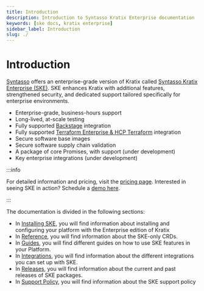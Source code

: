 ```yaml
---
title: Introduction
description: Introduction to Syntasso Kratix Enterprise documentation
keywords: [ske docs, kratix enterprise]
sidebar_label: Introduction
slug: ./
---
```


# Introduction

[Syntasso](https://syntasso.io) offers an enterprise-grade version of Kratix
called [Syntasso Kratix Enterprise (SKE)](https://syntasso.io/pricing). SKE
enhances Kratix with additional features, strengthened security, and dedicated
support tailored specifically for enterprise environments. 

- Enterprise-grade, business-hours support
- Long-lived, at-scale testing
- Fully supported [Backstage](https://backstage.io/) integration
- Fully supported [Terraform Enterprise & HCP Terraform](https://www.terraform.io/) integration
- Secure software base images
- Secure software supply chain validation
- A package of core Promises, with support (under development)
- Key enterprise integrations (under development)

:::info

For detailed information and pricing, visit the [pricing page](https://syntasso.io/pricing).
Interested in seeing SKE in action? Schedule a [demo
here](https://syntasso.io/#contact-us).

:::

The documentation is divided in the following sections:

- In [Installing SKE](/ske/installing-ske/intro), you will find information
  about installing and configuring your platform with the Enterprise edition of
  Kratix
- In [Reference](/category/reference-1), you will find information about the SKE-only CRDs.
- In [Guides](/category/guides-1), you will find different guides on how to use SKE features in your Platform.
- In [Integrations](/ske/integrations/intro), you will find information about the different integrations you can set up with SKE.
- In [Releases](./ske/releases), you will find information about the current and past releases of SKE packages.
- In [Support Policy](./ske/support), you will find information about the SKE support policy
